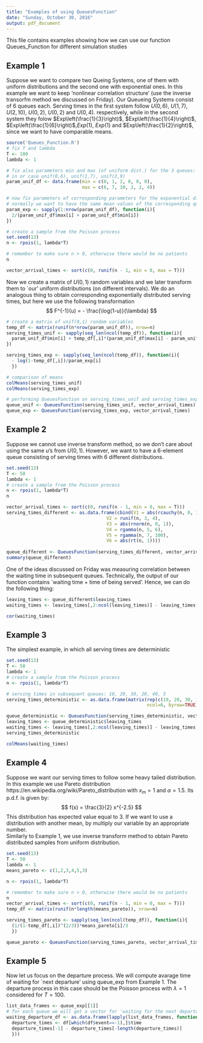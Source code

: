 ```yaml
---
title: "Examples of using QueuesFunction"
date: "Sunday, October 30, 2016"
output: pdf_document
---
```


This file contains examples showing how we can use our function Queues_Function  for different simulation studies

## Example 1

Suppose we want to compare two Queing Systems, one of them with uniform distributions and the second one with exponential ones. In this example we want to keep 'nonlinear correlation structure' (use the inverse transorfm method we discussed on Friday). Our Queueing Systems consist of 6 queues each. Serving times in the first system follow $U(0,6)$, $U(1,7)$, $U(2,10)$, $U(0,2)$, $U(0,2)$ and $U(0,4)$. respectively, while in the second system they folow $Exp\left(\frac{1}{3}\right)$, $Exp\left(\frac{1}{4}\right)$, $Exp\left(\frac{1}{6}\right)$,$Exp(1)$, $Exp(1)$ and $Exp\left(\frac{1}{2}\right)$, since we want to have comparable means.

```r
source('Queues_Function.R')
# fix T and lambda
T <- 100
lambda <- 1

# fix also parameters min and max (of uniform dist.) for the 3 queues:
# in or case unif(0,6), unif(1,7), unif(2,9)
param_unif_df <- data.frame(min = c(0, 1, 2, 0, 0, 0),
                            max = c(6, 7, 10, 2, 2, 4))

# now fix parameters of corresponding parameters for the exponential distributions
# normally we want to have the same mean values of the corresponding queues
param_exp <- sapply(1:nrow(param_unif_df), function(i){
  2/(param_unif_df$max[i] + param_unif_df$min[i])
})

# create a sample from the Poisson process
set.seed(13)
n <- rpois(1, lambda*T)

# remember to make sure n > 0, otherwise there would be no patients
n 

vector_arrival_times <- sort(c(0, runif(n - 1, min = 0, max = T)))
```

Now we create a matrix of $U(0,1)$ random variables and we later transform them to `our' uniform distributions (on different intervals). We do an analogous thing to obtain corresponding exponentially distributed serving times, but here we use the following transformation 
$$
F^{-1}(u) = - \frac{\log(1-u)}{\lambda}
$$
```r
# create a matrix of unif(0,1) random variables
temp_df <- matrix(runif(n*nrow(param_unif_df)), nrow=n)
serving_times_unif <- sapply(seq_len(ncol(temp_df)), function(i){
  param_unif_df$min[i] + temp_df[,i]*(param_unif_df$max[i] - param_unif_df$min[i])
})

serving_times_exp <- sapply(seq_len(ncol(temp_df)), function(i){
  - log(1-temp_df[,i])/param_exp[i]
  })

# comparison of means
colMeans(serving_times_unif)
colMeans(serving_times_exp)

# performing QueuesFunction on serving_times_unif and serving_times_exp
queue_unif <- QueuesFunction(serving_times_unif, vector_arrival_times)
queue_exp <- QueuesFunction(serving_times_exp, vector_arrival_times)
```

## Example 2

Suppose we cannot use inverse transform method, so we don't care about using the same $u$'s from $U(0,1)$. However, we want to have a 6-element queue consisting of serving times with 6 different distributions.

```r
set.seed(13)
T <- 50
lambda <- 1
# create a sample from the Poisson process
n <- rpois(1, lambda*T)
n 

vector_arrival_times <- sort(c(0, runif(n - 1, min = 0, max = T)))
serving_times_different <- as.data.frame(cbind(V1 = abs(rcauchy(n, 0, 1)),
                                     V2 = runif(n, 3, 4),
                                     V3 = abs(rnorm(n, 0, 1)),
                                     V4 = rgamma(n, 5, 6),
                                     V5 = rgamma(n, 7, 100),
                                     V6 = abs(rt(n, 1))))
                                     
queue_different <- QueuesFunction(serving_times_different, vector_arrival_times) 
summary(queue_different)
```

One of the ideas discussed on Friday was measuring correlation between the waiting time in subsequent queues. Technically, the output of our function contains `waiting time + time of being served'. Hence, we can do the following thing:

```r
leaving_times <- queue_different$leaving_times
waiting_times <- leaving_times[,2:ncol(leaving_times)] - leaving_times[,1:(ncol(leaving_times)-1)] - serving_times_different

cor(waiting_times)
```

## Example 3

The simplest example, in which all serving times are deterministic

```r
set.seed(13)
T <- 50
lambda <- 1
# create a sample from the Poisson process
n <- rpois(1, lambda*T)

# serving times in subsequent queues: 10, 20, 30, 20, 40, 5
serving_times_deterministic <- as.data.frame(matrix(rep(c(10, 20, 30, 100, 40, 5), times = n),
                                                    ncol=6, byrow=TRUE))

queue_deterministic <- QueuesFunction(serving_times_deterministic, vector_arrival_times) 
leaving_times <- queue_deterministic$leaving_times
waiting_times <- leaving_times[,2:ncol(leaving_times)] - leaving_times[,1:(ncol(leaving_times)-1)] -
serving_times_deterministic

colMeans(waiting_times)
```

## Example 4

Suppose we want our serving times to follow some heavy tailed distribution. In this example we use Pareto distribution https://en.wikipedia.org/wiki/Pareto_distribution with $x_m=1$ and $\alpha=1.5$. Its p.d.f. is given by:
$$
f(x) = \frac{3}{2} x^{-2.5}
$$
This distribution has expected value equal to 3. If we want to use a distribution with another mean, by multiply our variable by an appropriate number.  
Similarly to Example 1, we use inverse transform method to obtain Pareto distributed samples from uniform distribution.
```r
set.seed(13)
T <- 50
lambda <- 1
means_pareto <- c(1,2,3,4,5,3)

n <- rpois(1, lambda*T)

# remember to make sure n > 0, otherwise there would be no patients
n 
vector_arrival_times <- sort(c(0, runif(n - 1, min = 0, max = T)))
temp_df <- matrix(runif(n*length(means_pareto)), nrow=n)

serving_times_pareto <- sapply(seq_len(ncol(temp_df)), function(i){
  (1/(1-temp_df[,i])^(2/3))*means_pareto[i]/3
  })

queue_pareto <- QueuesFunction(serving_times_pareto, vector_arrival_times) 
```

## Example 5

Now let us focus on the departure process. We will compute avarage time of waiting for `next departure' using queue_exp from Example 1. The departure process in this case should be the Poisson process with $\lambda=1$ considered for $T=100$.

```r
list_data_frames <- queue_exp[[1]]
# for each queue we will get a vector for 'waiting for the next departure time'
waiting_departure_df <- as.data.frame(lapply(list_data_frames, function(df){
  departure_times <- df[which(df$event==-1),]$time
  departure_times[-1] - departure_times[-length(departure_times)]
  }))
```

